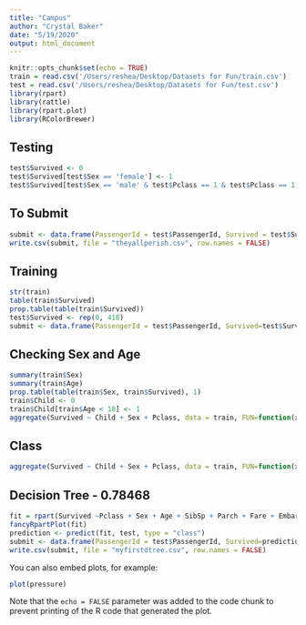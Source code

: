 ```yaml
---
title: "Campus"
author: "Crystal Baker"
date: "5/19/2020"
output: html_document
---
```


```r
knitr::opts_chunk$set(echo = TRUE)
train = read.csv('/Users/reshea/Desktop/Datasets for Fun/train.csv')
test = read.csv('/Users/reshea/Desktop/Datasets for Fun/test.csv')
library(rpart)
library(rattle)
library(rpart.plot)
library(RColorBrewer)
```

## Testing
```r
test$Survived <- 0
test$Survived[test$Sex == 'female'] <- 1
test$Survived[test$Sex == 'male' & test$Pclass == 1 & test$Pclass == 1] <- 1
```

## To Submit
```r
submit <- data.frame(PassengerId = test$PassengerId, Survived = test$Survived)
write.csv(submit, file = "theyallperish.csv", row.names = FALSE)
```

## Training
```r
str(train)
table(train$Survived)
prop.table(table(train$Survived))
test$Survived <- rep(0, 418)
submit <- data.frame(PassengerId = test$PassengerId, Survived=test$Survived)
```

## Checking Sex and Age
```r
summary(train$Sex)
summary(train$Age)
prop.table(table(train$Sex, train$Survived), 1)
train$Child <- 0
train$Child[train$Age < 18] <- 1
aggregate(Survived ~ Child + Sex + Pclass, data = train, FUN=function(x) { sum(x)/length(x)}) 
```

## Class
```r
aggregate(Survived ~ Child + Sex + Pclass, data = train, FUN=function(x) { sum(x)/length(x)})
```
## Decision Tree - 0.78468
```r
fit = rpart(Survived ~Pclass + Sex + Age + SibSp + Parch + Fare + Embarked, data = train, method ="class", control=rpart.control(minsplit = 3, cp = .01))
fancyRpartPlot(fit)
prediction <- predict(fit, test, type = "class")
submit <- data.frame(PassengerId = test$PassengerId, Survived=prediction)
write.csv(submit, file = "myfirstdtree.csv", row.names = FALSE)
```

You can also embed plots, for example:

```r
plot(pressure)
```

Note that the `echo = FALSE` parameter was added to the code chunk to prevent printing of the R code that generated the plot.
